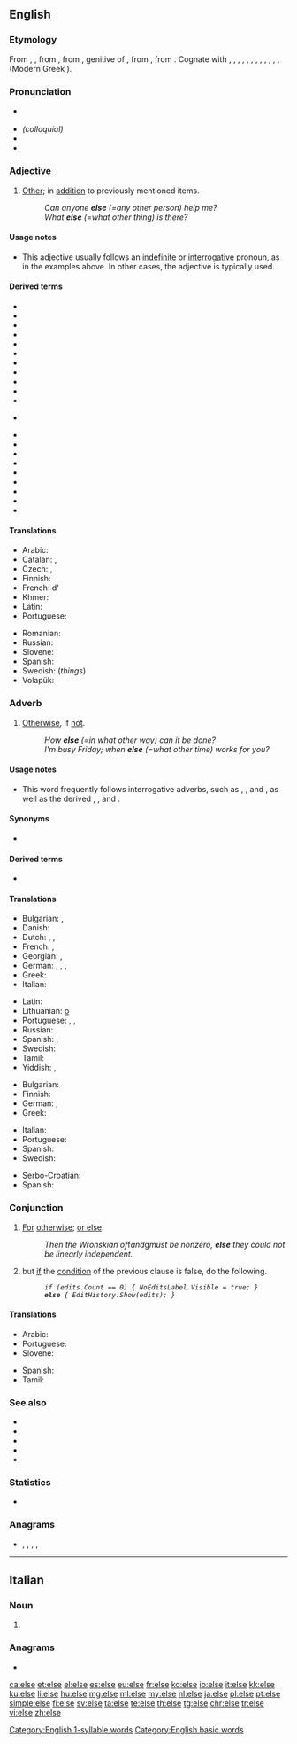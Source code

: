 {{also|Else|-else}}
==English==

===Etymology===
From {{inh|en|enm|ells}}, {{m|enm|elles}}, from {{inh|en|ang|elles||other, otherwise, different}}, from {{inh|en|gem-pro|*aljas||of another, of something else}}, genitive of {{m|gem-pro|*aljaz||other}}, from {{inh|en|ine-pro|*ályos|*h₂élios}}, from {{m|ine-pro|*h₂el-||other}}. Cognate with {{cog|ofs|elles||other}}, {{cog|goh|elles}}, {{m|goh|ellies||other}}, {{cog|da|eller||or}}, {{cog|da|ellers||otherwise}}, {{cog|sv|eljes}}, {{m|sv|eljest||or else, otherwise}}, {{cog|no|elles||else, otherwise}}, {{cog|got|𐌰𐌻𐌾𐌹𐍃||other}}, {{cog|la|alius||other, another}}, {{cog|grc|ἄλλος}}, {{grc-alt|αἶλος|dial=ark}}, (Modern Greek {{m|el|αλλιώς||otherwise, else}}).

===Pronunciation===
* {{a|RP|US}} {{IPA|/ɛls/|lang=en}}
* ''(colloquial)'' {{IPA|/ɛlts/|lang=en}}
* {{audio|en-us-else.ogg|Audio (US)|lang=en}}
* {{rhymes|ɛls|lang=en}}
[[Category:English 1-syllable words]]

===Adjective===
{{en-adj|-}}

# [[other|Other]]; in [[addition]] to previously mentioned items.
#: ''Can anyone '''else''' (=any other person) help me?''
#: ''What '''else''' (=what other thing) is there?''

====Usage notes====
* This adjective usually follows an [[indefinite]] or [[interrogative]] pronoun, as in the examples above. In other cases, the adjective {{m|en|other}} is typically used.

====Derived terms====
{{rel-top|Terms derived from the adjective ''else''}}
* {{l|en|anybody else}}
* {{l|en|anyone else}}
* {{l|en|anyplace else}}
* {{l|en|anything else}}
* {{l|en|anywhere else}}
* {{l|en|elsewhere}}
* {{l|en|elsewhither}}
* {{l|en|everybody else}}
* {{l|en|everyone else}}
* {{l|en|everyplace else}}
* {{l|en|everything else}}
{{rel-mid}}
* {{l|en|everwhere else}}
<!-- do not add "how else" here; "else" is an adverb in this expression-->
* {{l|en|nobody else}}
* {{l|en|no one else}}
* {{l|en|no place else}}
* {{l|en|nothing else}}
* {{l|en|nowhere else}}
* {{l|en|someone else}}
* {{l|en|something else}}
* {{l|en|somewhere else}}
* {{l|en|what else is new}}
<!-- do not add "what else", "when else", etc, here; "else" is an adverb in these expressions-->
{{rel-bottom}}

====Translations====
{{trans-top|other}}
* Arabic: {{t|ar|غَيْر}}
* Catalan: {{t+|ca|més}}, {{t|ca|altre}}
* Czech: {{t+|cs|jiný}}, {{t+|cs|ostatní}}
* Finnish: {{t+|fi|muu}}
* French: d'{{t+|fr|autre}}
* Khmer: {{t+|km|ទៀត|tr=tiet|sc=Khmr}}
* Latin: {{t+|la|alius}}
* Portuguese: {{t+|pt|mais}}
{{trans-mid}}
* Romanian: {{t-needed|ro}}
* Russian: {{t+|ru|ещё}}
* Slovene: {{t+|sl|drug}}
* Spanish: {{t+|es|más}}
* Swedish: {{t+|sv|annat}} (''things'')
* Volapük: {{t-needed|vo}}
{{trans-bottom}}

===Adverb===
{{en-adv|-}}

# [[otherwise|Otherwise]], if [[not]].
#: ''How '''else''' (=in what other way) can it be done?''
#: ''I'm busy Friday; when '''else''' (=what other time) works for you?''

====Usage notes====
* {{sense|otherwise}} This word frequently follows interrogative adverbs, such as {{m|en|how}}, {{m|en|why}}, and {{m|en|when}}, as well as the derived {{m|en|however}}, {{m|en|why ever}}, and {{m|en|whenever}}.

====Synonyms====
* {{l|en|otherwise}}

====Derived terms====
* {{l|en|or else}}

====Translations====
{{trans-top|word that implies any result with the exception of the one being referred to}}
* Bulgarian: {{t+|bg|иначе}}, {{t|bg|освен това}}
* Danish: {{t|da|ellers}}
* Dutch: {{t|nl|zoniet}}, {{t+|nl|anders}}, {{t|nl|in het andere geval}}
* French: {{t+|fr|sinon}}, {{t+|fr|autrement}}
* Georgian: {{t|ka|სხვანაირად|sc=Geor}}, {{t|ka|სხვაგვარად|sc=Geor}}
* German: {{t+|de|sonst}}, {{t+|de|anders}}, {{t+|de|andernfalls}}, {{t+|de|ansonsten}}
* Greek: {{t+|el|αλλιώς}}
* Italian: {{t+|it|altro}}
{{trans-mid}}
* Latin: {{t|la|alioqui}}
* Lithuanian: [[o]] {{t+|lt|dar}}
* Portuguese: {{t+|pt|senão}}, {{t+|pt|em vez de}}, {{t+|pt|além disso}}
* Russian: {{t+|ru|ина́че}}
* Spanish: {{t+|es|más}}, {{t+|es|sino}}
* Swedish: {{t+|sv|annars}}
* Tamil: {{t+|ta|வேறு|sc=Taml}}
* Yiddish: {{t|yi|אַנישט}}, {{t|yi|אַניט}}
{{trans-bottom}}

{{trans-top|statement in computing that indicates the result of a conditional statement (if) evaluating as false}}
* Bulgarian: {{t+|bg|иначе}}
* Finnish: {{t+|fi|muuten}}
* German: {{t|de|else}}, {{t+|de|sonst}}
* Greek: {{t+|el|αλλιώς}}
{{trans-mid}}
* Italian: {{t+|it|altrimenti}}
* Portuguese: {{t+|pt|senão}}
* Spanish: {{t+|es|sino}}
* Swedish: {{t+|sv|annars}}
{{trans-bottom}}

{{checktrans-top}}
* Serbo-Croatian: {{t-check|sh|u suprotnom}}
* Spanish: {{t-check|es|sino}}
{{trans-bottom}}

===Conjunction===
{{en-con}}

# [[for|For]] [[otherwise]]; [[or else]].
#: ''Then the Wronskian of ''f'' and ''g'' must be nonzero, '''else''' they could not be linearly independent.''
# {{lb|en|computing|in many programming languages and [[pseudocode]]}} but [[if]] the [[condition]] of the previous {{m|en|if}} clause is false, do the following.
#: ''<tt>if (edits.Count == 0) { NoEditsLabel.Visible = true; }</tt>''
#: ''<tt>'''else''' { EditHistory.Show(edits); }</tt>''

====Translations====
{{trans-top|word that implies the would be consequence of the preceding event not happening}}
* Arabic: {{t|ar|وَإِلَا|tr=wa-ʾilā}}
* Portuguese: {{t+|pt|senão}}
* Slovene: {{t|sl|sicer}}
{{trans-mid}}
* Spanish: {{t+|es|sino}}
* Tamil: {{t|ta|இல்லையெனில்|sc=Taml}}
{{trans-bottom}}

===See also===
* {{l|en|and}}
* {{l|en|if}}
* {{l|en|not}}
* {{l|en|or}}
* {{l|en|then}}

===Statistics===
* {{rank|stand|past|suppose|503|else|entered|none|river}}

===Anagrams===
* {{l|en|eels}}, {{l|en|lees}}, {{l|en|lese}}, {{l|en|seel}}, {{l|en|sele}}

[[Category:English basic words]]

----

==Italian==

===Noun===
{{head|it|noun plural form|g=f}}

# {{plural of|elsa|lang=it}}

===Anagrams===
* {{l|it|lese}}

[[ca:else]]
[[et:else]]
[[el:else]]
[[es:else]]
[[eu:else]]
[[fr:else]]
[[ko:else]]
[[io:else]]
[[it:else]]
[[kk:else]]
[[ku:else]]
[[li:else]]
[[hu:else]]
[[mg:else]]
[[ml:else]]
[[my:else]]
[[nl:else]]
[[ja:else]]
[[pl:else]]
[[pt:else]]
[[simple:else]]
[[fi:else]]
[[sv:else]]
[[ta:else]]
[[te:else]]
[[th:else]]
[[tg:else]]
[[chr:else]]
[[tr:else]]
[[vi:else]]
[[zh:else]]